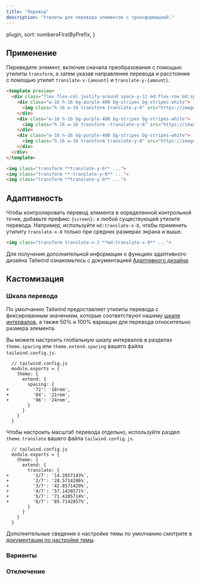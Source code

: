 ```yaml
---
title: "Перевод"
description: "Утилиты для перевода элементов с трансформацией."
---
```



  plugin,
  sort: numbersFirstByPrefix,
}

## Применение

Переведите элемент, включив сначала преобразования с помощью утилиты `transform`, а затем указав направление перевода и расстояние с помощью утилит `translate-x-{amount}` и `translate-y-{amount}`.

```html purple
<template preview>
  <div class="flex flex-col justify-around space-y-12 md:flex-row md:space-y-0 md:space-x-12">
    <div class="w-16 h-16 bg-purple-400 bg-stripes bg-stripes-white">
      <img class="h-16 w-16 transform translate-y-6" src="https://images.unsplash.com/photo-1472099645785-5658abf4ff4e?ixlib=rb-1.2.1&ixid=eyJhcHBfaWQiOjEyMDd9&auto=format&fit=facearea&facepad=2&w=256&h=256&q=80">
    </div>
    <div class="w-16 h-16 bg-purple-400 bg-stripes bg-stripes-white">
      <img class="h-16 w-16 transform -translate-y-6" src="https://images.unsplash.com/photo-1472099645785-5658abf4ff4e?ixlib=rb-1.2.1&ixid=eyJhcHBfaWQiOjEyMDd9&auto=format&fit=facearea&facepad=2&w=256&h=256&q=80">
    </div>
    <div class="w-16 h-16 bg-purple-400 bg-stripes bg-stripes-white">
      <img class="h-16 w-16 transform translate-y-0" src="https://images.unsplash.com/photo-1472099645785-5658abf4ff4e?ixlib=rb-1.2.1&ixid=eyJhcHBfaWQiOjEyMDd9&auto=format&fit=facearea&facepad=2&w=256&h=256&q=80">
    </div>
  </div>
</template>

<img class="transform **translate-y-6** ...">
<img class="transform **-translate-y-6** ...">
<img class="transform **translate-y-0** ...">
```

## Адаптивность

Чтобы контролировать перевод элемента в определенной контрольной точке, добавьте префикс `{screen}:` к любой существующей утилите перевода. Например, используйте `md:translate-x-8`, чтобы применить утилиту `translate-x-8` только при средних размерах экрана и выше.

```html
<img class="transform translate-x-2 **md:translate-x-8** ...">
```

Для получения дополнительной информации о функциях адаптивного дизайна Tailwind ознакомьтесь с документацией [Адаптивного дизайна](/docs/responsive-design).

## Кастомизация

### Шкала перевода

По умолчанию Tailwind предоставляет утилиты перевода с фиксированным значением, которые соответствуют нашему [шкале интервалов](/docs/customizing-spacing), а также 50% и 100% вариации для перевода относительно размера элемента.

Вы можете настроить глобальную шкалу интервалов в разделах `theme.spacing` или `theme.extend.spacing` вашего файла `tailwind.config.js`:

```diff-js
  // tailwind.config.js
  module.exports = {
    theme: {
      extend: {
        spacing: {
+         '72': '18rem',
+         '84': '21rem',
+         '96': '24rem',
        }
      }
    }
  }
```

Чтобы настроить масштаб перевода отдельно, используйте раздел `theme.translate` вашего файла `tailwind.config.js`.

```diff-js
  // tailwind.config.js
  module.exports = {
    theme: {
      extend: {
        translate: {
+         '1/7': '14.2857143%',
+         '2/7': '28.5714286%',
+         '3/7': '42.8571429%',
+         '4/7': '57.1428571%',
+         '5/7': '71.4285714%',
+         '6/7': '85.7142857%',
        }
      }
    }
  }
```

Дополнительные сведения о настройке темы по умолчанию смотрите в [документации по настройке темы](/docs/theme#customizing-the-default-theme).

### Варианты

<Variants plugin="translate" />

### Отключение

<Disabling plugin="translate" />
